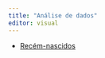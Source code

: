 ```yaml
---
title: "Análise de dados"
editor: visual
---
```


-   [Recém-nascidos](analise_dados/recem_nascidos.html "Script análise de dados"){aria-label="Script análise de dados"}
